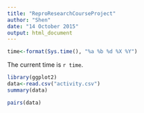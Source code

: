 ```yaml
---
title: "ReproResearchCourseProject"
author: "Shen"
date: "14 October 2015"
output: html_document
---
```

```r
time<-format(Sys.time(), "%a %b %d %X %Y")
```
The current time is `r time`.

```r
library(ggplot2)
data<-read.csv("activity.csv")
summary(data)
```


```r
pairs(data)
```

